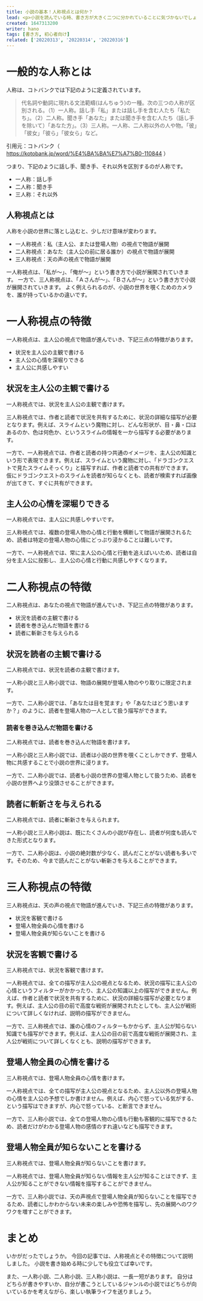 ```yaml
---
title: 小説の基本！人称視点とは何か？
lead: <p>小説を読んでいる時、書き方が大きく二つに分かれていることに気づかないでしょうか。<br />私が、俺が、で進んでいく「一人称」視点。<br />さんが、Bさんが、で進んでいく「三人称」視点。<br />小説を書こうとしたとき、まずぶつかる壁がどちらの視点で書こうか、です。</p><p>今回の記事では、人称視点とは何か、またぞれぞれの特徴について解説します。</p><p>自分にあった人称視点を見つける参考になれば嬉しいです。</p>
created: 1647313200
writer: hano
tags: [書き方, 初心者向け]
related: ['20220313', '20220314', '20220316']
---
```


# 一般的な人称とは

人称は、コトバンクでは下記のように定義されています。


> 代名詞や動詞に現れる文法範疇(はんちゅう)の一種。次の三つの人称が区別される。（1）一人称。話し手「私」または話し手を含む人たち「私たち」。（2）二人称。聞き手「あなた」または聞き手を含む人たち（話し手を除いて）「あなた方」。（3）三人称。一人称、二人称以外の人や物。「彼」「彼女」「彼ら」「彼女ら」など。

引用元：コトバンク（ https://kotobank.jp/word/%E4%BA%BA%E7%A7%B0-110844 ）

つまり、下記のように話し手、聞き手、それ以外を区別するのが人称です。

- 一人称：話し手
- 二人称：聞き手
- 三人称：それ以外

## 人称視点とは

人称を小説の世界に落とし込むと、少しだけ意味が変わります。

- 一人称視点：私（主人公、または登場人物）の視点で物語が展開
- 二人称視点：あなた（主人公の前に居る誰か）の視点で物語が展開
- 三人称視点：天の声の視点で物語が展開

一人称視点は、「私が～」、「俺が～」という書き方で小説が展開されていきます。
一方で、三人称視点は、「Ａさんが～」、「Ｂさんが～」という書き方で小説が展開されていきます。
よく例えられるのが、小説の世界を覗くためのカメラを、誰が持っているかの違いです。

# 一人称視点の特徴

一人称視点は、主人公の視点で物語が進んでいき、下記三点の特徴があります。

- 状況を主人公の主観で書ける
- 主人公の心情を深堀りできる
- 主人公に共感しやすい

## 状況を主人公の主観で書ける

一人称視点では、状況を主人公の主観で書けます。

三人称視点では、作者と読者で状況を共有するために、状況の詳細な描写が必要となります。例えば、スライムという魔物に対し、どんな形状が、目・鼻・口はあるのか、色は何色か、というスライムの情報を一から描写する必要があります。

一方で、一人称視点では、作者と読者の持つ共通のイメージを、主人公の知識という形で表現できます。例えば、スライムという魔物に対し、「ドラゴンクエストで見たスライムそっくり」と描写すれば、作者と読者での共有ができます。
仮にドラゴンクエストのスライムを読者が知らなくとも、読者が検索すれば画像が出てきて、すぐに共有ができます。

## 主人公の心情を深堀りできる

一人称視点では、主人公に共感しやすいです。

三人称視点では、複数の登場人物の心情と行動を横断して物語が展開されるため、読者は特定の登場人物の心情にどっぷり浸かることは難しいです。

一方で、一人称視点では、常に主人公の心情と行動を追えばいいため、読者は自分を主人公に投影し、主人公の心情と行動に共感しやすくなります。

# 二人称視点の特徴

二人称視点は、あなたの視点で物語が進んでいき、下記三点の特徴があります。

- 状況を読者の主観で書ける
- 読者を巻き込んだ物語を書ける
- 読者に斬新さを与えられる

## 状況を読者の主観で書ける

二人称視点では、状況を読者の主観で書けます。

一人称小説と三人称小説では、物語の展開が登場人物のやり取りに限定されます。

一方で、二人称小説では、「あなたは目を覚ます」や「あなたはどう思いますか？」のように、読者を登場人物の一人として扱う描写ができます。

<h3>読者を巻き込んだ物語を書ける</h3>

二人称視点では、読者を巻き込んだ物語を書けます。

一人称小説と三人称小説では、読者は小説の世界を覗くことしかできず、登場人物に共感することで小説の世界に浸ります。

一方で、二人称小説では、読者も小説の世界の登場人物として扱うため、読者を小説の世界へより没頭させることができます。

## 読者に斬新さを与えられる

二人称視点では、読者に斬新さを与えられます。

一人称小説と三人称小説は、既にたくさんの小説が存在し、読者が何度も読んできた形式となります。

一方で、二人称小説は、小説の絶対数が少なく、読んだことがない読者も多いです。そのため、今まで読んだことがない斬新さを与えることができます。

# 三人称視点の特徴

三人称視点は、天の声の視点で物語が進んでいき、下記三点の特徴があります。

- 状況を客観で書ける
- 登場人物全員の心情を書ける
- 登場人物全員が知らないことを書ける

## 状況を客観で書ける

三人称視点では、状況を客観で書けます。

一人称視点では、全ての描写が主人公の視点となるため、状況の描写に主人公の心情というフィルターがかかったり、主人公の知識以上の描写ができません。例えば、作者と読者で状況を共有するために、状況の詳細な描写が必要となります。例えば、主人公の目の前で高度な戦術が展開されたとしても、主人公が戦術について詳しくなければ、説明の描写ができません。

一方で、三人称視点では、誰の心情のフィルターもかからず、主人公が知らない知識でも描写ができます。例えば、主人公の目の前で高度な戦術が展開され、主人公が戦術について詳しくなくとも、説明の描写ができます。

## 登場人物全員の心情を書ける

三人称視点では、登場人物全員の心情を書けます。

一人称視点では、全ての描写が主人公の視点となるため、主人公以外の登場人物の心情を主人公の予想でしか書けません。例えば、内心で怒っている気がする、という描写はできますが、内心で怒っている、と断言できません。

一方で、三人称小説では、全ての登場人物の心情も行動も客観的に描写できるため、読者だけがわかる登場人物の感情のすれ違いなども描写できます。

## 登場人物全員が知らないことを書ける

三人称視点では、登場人物全員が知らないことを書けます。

一人称視点では、登場人物全員が知らない情報を主人公が知ることはできず、主人公が知ることができない情報を描写することができません。

一方で、三人称小説では、天の声視点で登場人物全員が知らないことを描写できるため、読者にしかわからない未来の楽しみや恐怖を描写し、先の展開へのワクワクを増すことができます。

# まとめ

いかがだったでしょうか。
今回の記事では、人称視点とその特徴について説明しました。
小説を書き始める時に少しでも役立てば幸いです。

また、一人称小説、二人称小説、三人称小説は、一長一短があります。
自分はどちらが書きやすいか、自分が書こうとしているジャンルの小説ではどちらが向いているかを考えながら、楽しい執筆ライフを送りましょう。
